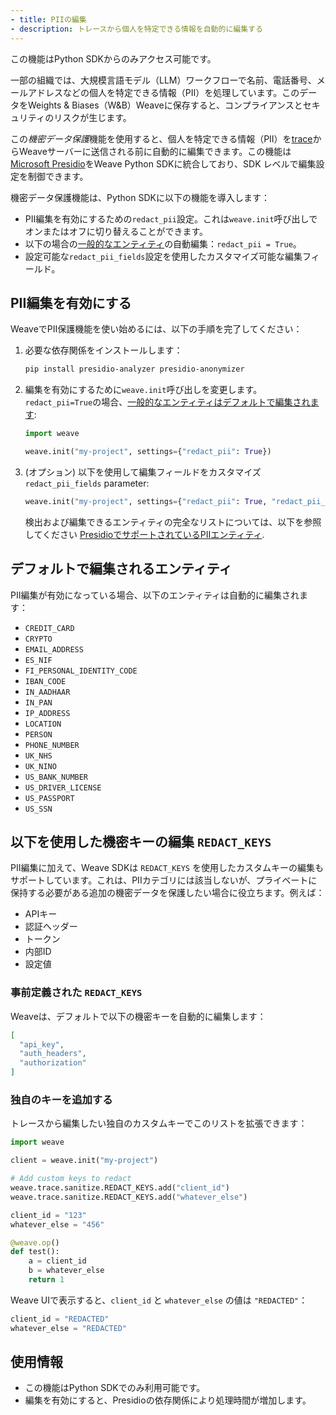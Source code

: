 ```yaml
---
- title: PIIの編集
- description: トレースから個人を特定できる情報を自動的に編集する
---
```


<Warning>
  この機能はPython SDKからのみアクセス可能です。
</Warning>

一部の組織では、大規模言語モデル（LLM）ワークフローで名前、電話番号、メールアドレスなどの個人を特定できる情報（PII）を処理しています。このデータをWeights & Biases（W\&B）Weaveに保存すると、コンプライアンスとセキュリティのリスクが生じます。

この*機密データ保護*機能を使用すると、個人を特定できる情報（PII）を[trace](../tracking/index.mdx)からWeaveサーバーに送信される前に自動的に編集できます。この機能は[Microsoft Presidio](https://microsoft.github.io/presidio/)をWeave Python SDKに統合しており、SDK レベルで編集設定を制御できます。

機密データ保護機能は、Python SDKに以下の機能を導入します：

* PII編集を有効にするための`redact_pii`設定。これは`weave.init`呼び出しでオンまたはオフに切り替えることができます。
* 以下の場合の[一般的なエンティティ](#entities-redacted-by-default)の自動編集：`redact_pii = True`。
* 設定可能な`redact_pii_fields`設定を使用したカスタマイズ可能な編集フィールド。

## PII編集を有効にする

WeaveでPII保護機能を使い始めるには、以下の手順を完了してください：

1. 必要な依存関係をインストールします：

   ```bash
   pip install presidio-analyzer presidio-anonymizer
   ```

2. 編集を有効にするために`weave.init`呼び出しを変更します。`redact_pii=True`の場合、[一般的なエンティティはデフォルトで編集されます](#entities-redacted-by-default):

   ```python
   import weave

   weave.init("my-project", settings={"redact_pii": True})
   ```

3. (オプション) 以下を使用して編集フィールドをカスタマイズ `redact_pii_fields` parameter:

   ```python
   weave.init("my-project", settings={"redact_pii": True, "redact_pii_fields":["CREDIT_CARD", "US_SSN"]})
   ```

   検出および編集できるエンティティの完全なリストについては、以下を参照してください [PresidioでサポートされているPIIエンティティ](https://microsoft.github.io/presidio/supported_entities/).

## デフォルトで編集されるエンティティ

PII編集が有効になっている場合、以下のエンティティは自動的に編集されます：

* `CREDIT_CARD`
* `CRYPTO`
* `EMAIL_ADDRESS`
* `ES_NIF`
* `FI_PERSONAL_IDENTITY_CODE`
* `IBAN_CODE`
* `IN_AADHAAR`
* `IN_PAN`
* `IP_ADDRESS`
* `LOCATION`
* `PERSON`
* `PHONE_NUMBER`
* `UK_NHS`
* `UK_NINO`
* `US_BANK_NUMBER`
* `US_DRIVER_LICENSE`
* `US_PASSPORT`
* `US_SSN`

## 以下を使用した機密キーの編集 `REDACT_KEYS`

PII編集に加えて、Weave SDKは `REDACT_KEYS` を使用したカスタムキーの編集もサポートしています。これは、PIIカテゴリには該当しないが、プライベートに保持する必要がある追加の機密データを保護したい場合に役立ちます。例えば：

* APIキー
* 認証ヘッダー
* トークン
* 内部ID
* 設定値

### 事前定義された `REDACT_KEYS`

Weaveは、デフォルトで以下の機密キーを自動的に編集します：

```json
[
  "api_key",
  "auth_headers",
  "authorization"
]
```

### 独自のキーを追加する

トレースから編集したい独自のカスタムキーでこのリストを拡張できます：

```python
import weave

client = weave.init("my-project")

# Add custom keys to redact
weave.trace.sanitize.REDACT_KEYS.add("client_id")
weave.trace.sanitize.REDACT_KEYS.add("whatever_else")

client_id = "123"
whatever_else = "456"

@weave.op()
def test():
    a = client_id
    b = whatever_else
    return 1
```

Weave UIで表示すると、`client_id` と `whatever_else` の値は `"REDACTED"`：

```python
client_id = "REDACTED"
whatever_else = "REDACTED"
```

## 使用情報

* この機能はPython SDKでのみ利用可能です。
* 編集を有効にすると、Presidioの依存関係により処理時間が増加します。
